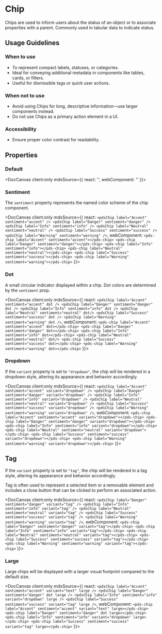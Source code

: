 
# Chip

Chips are used to inform users about the status of an object or to associate properties with a parent. Commonly used in tabular data to indicate status.

## Usage Guidelines

### When to use
- To represent compact labels, statuses, or categories.
- Ideal for conveying additional metadata in components like tables, cards, or filters.
- Useful for dismissible tags or quick user actions.

### When not to use
- Avoid using Chips for long, descriptive information—use larger components instead.
- Do not use Chips as a primary action element in a UI.

### Accessibility
- Ensure proper color contrast for readability.

## Properties

<DocArgsTable componentName="pds-chip" docSource={components} />

### Default

<DocCanvas client:only
  mdxSource={{
    react: '<pdsChip label="Label" />',
    webComponent: '<pds-chip label="Label"></pds-chip>'
}}>
  <pds-chip label="Label"></pds-chip>
</DocCanvas>

### Sentiment

The `sentiment` property represents the named color scheme of the chip component.

<DocCanvas client:only
  mdxSource={{
    react: `
    <pdsChip label="Accent" sentiment="accent" />
    <pdsChip label="Danger" sentiment="danger" />
    <pdsChip label="Info" sentiment="info" />
    <pdsChip label="Neutral" sentiment="neutral" />
    <pdsChip label="Success" sentiment="success" />
    <pdsChip label="Warning" sentiment="warning" />
    `,
    webComponent: `
    <pds-chip label="Accent" sentiment="accent"></pds-chip>
    <pds-chip label="Danger" sentiment="danger"></pds-chip>
    <pds-chip label="Info" sentiment="info"></pds-chip>
    <pds-chip label="Neutral" sentiment="neutral"></pds-chip>
    <pds-chip label="Success" sentiment="success"></pds-chip>
    <pds-chip label="Warning" sentiment="warning"></pds-chip>
    `
}}>
  <pds-chip label="Accent" sentiment="accent"></pds-chip>
  <pds-chip label="Danger" sentiment="danger"></pds-chip>
  <pds-chip label="Info" sentiment="info"></pds-chip>
  <pds-chip label="Neutral" sentiment="neutral"></pds-chip>
  <pds-chip label="Success" sentiment="success"></pds-chip>
  <pds-chip label="Warning" sentiment="warning"></pds-chip>
</DocCanvas>

### Dot

A small circular indicator displayed within a chip. Dot colors are determined by the `sentiment` prop.

<DocCanvas client:only
  mdxSource={{
    react: `
    <pdsChip label="Accent" sentiment="accent" dot />
    <pdsChip label="Danger" sentiment="danger" dot />
    <pdsChip label="Info" sentiment="info" dot />
    <pdsChip label="Neutral" sentiment="neutral" dot/>
    <pdsChip label="Success" sentiment="success" dot />
    <pdsChip label="Warning" sentiment="warning" dot />
    `,
    webComponent: `
    <pds-chip label="Accent" sentiment="accent" dot></pds-chip>
    <pds-chip label="Danger" sentiment="danger" dot></pds-chip>
    <pds-chip label="Info" sentiment="info" dot></pds-chip>
    <pds-chip label="Neutral" sentiment="neutral" dot/>
    <pds-chip label="Success" sentiment="success" dot></pds-chip>
    <pds-chip label="Warning" sentiment="warning" dot></pds-chip>
    `
}}>
  <pds-chip label="Accent" sentiment="accent" dot></pds-chip>
  <pds-chip label="Danger" sentiment="danger" dot></pds-chip>
  <pds-chip label="Info" sentiment="info" dot></pds-chip>
  <pds-chip label="Neutral" sentiment="neutral" dot/>
  <pds-chip label="Success" sentiment="success" dot></pds-chip>
  <pds-chip label="Warning" sentiment="warning" dot></pds-chip>
</DocCanvas>

### Dropdown

If the `variant` property is set to `"dropdown"`, the chip will be rendered in a dropdown style, altering its appearance and behavior accordingly.

<DocCanvas client:only
  mdxSource={{
    react: `
    <pdsChip label="Accent" sentiment="accent" variant="dropdown" />
    <pdsChip label="Danger" sentiment="danger" variant="dropdown" />
    <pdsChip label="Info" sentiment="info" variant="dropdown" />
    <pdsChip label="Neutral" sentiment="neutral" variant="dropdown" />
    <pdsChip label="Success" sentiment="success" variant="dropdown" />
    <pdsChip label="Warning" sentiment="warning" variant="dropdown" />
    `,
    webComponent: `
    <pds-chip label="Accent" sentiment="accent" variant="dropdown"></pds-chip>
    <pds-chip label="Danger" sentiment="danger" variant="dropdown"></pds-chip>
    <pds-chip label="Info" sentiment="info" variant="dropdown"></pds-chip>
    <pds-chip label="Neutral" sentiment="neutral" variant="dropdown"></pds-chip>
    <pds-chip label="Success" sentiment="success" variant="dropdown"></pds-chip>
    <pds-chip label="Warning" sentiment="warning" variant="dropdown"></pds-chip>
    `
}}>
  <pds-chip label="Accent" sentiment="accent" variant="dropdown"></pds-chip>
  <pds-chip label="Danger" sentiment="danger" variant="dropdown"></pds-chip>
  <pds-chip label="Info" sentiment="info" variant="dropdown"></pds-chip>
  <pds-chip label="Neutral" sentiment="neutral" variant="dropdown"></pds-chip>
  <pds-chip label="Success" sentiment="success" variant="dropdown"></pds-chip>
  <pds-chip label="Warning" sentiment="warning" variant="dropdown"></pds-chip>
</DocCanvas>

## Tag

If the `variant` property is set to `"tag"`, the chip will be rendered in a tag style, altering its appearance and behavior accordingly.

Tag is often used to represent a selected item or a removable element and includes a close button that can be clicked to perform an associated action.

<DocCanvas client:only
  mdxSource={{
    react: `
    <pdsChip label="Danger" sentiment="danger" variant="tag" />
    <pdsChip label="Info" sentiment="info" variant="tag" />
    <pdsChip label="Neutral" sentiment="neutral" variant="tag" />
    <pdsChip label="Success" sentiment="success" variant="tag" />
    <pdsChip label="Warning" sentiment="warning" variant="tag" />
    `,
    webComponent: `
    <pds-chip label="Danger" sentiment="danger" variant="tag"></pds-chip>
    <pds-chip label="Info" sentiment="info" variant="tag"></pds-chip>
    <pds-chip label="Neutral" sentiment="neutral" variant="tag"></pds-chip>
    <pds-chip label="Success" sentiment="success" variant="tag"></pds-chip>
    <pds-chip label="Warning" sentiment="warning" variant="tag"></pds-chip>
    `
}}>
  <pds-chip label="Danger" sentiment="danger" variant="tag"></pds-chip>
  <pds-chip label="Info" sentiment="info" variant="tag"></pds-chip>
  <pds-chip label="Neutral" sentiment="neutral" variant="tag"></pds-chip>
  <pds-chip label="Success" sentiment="success" variant="tag"></pds-chip>
  <pds-chip label="Warning" sentiment="warning" variant="tag"></pds-chip>
</DocCanvas>

### Large

Large chips will be displayed with a larger visual footprint compared to the default size.

<DocCanvas client:only
  mdxSource={{
    react: `
    <pdsChip label="Accent" sentiment="accent" variant="text" large />
    <pdsChip label="Danger" sentiment="danger" dot large />
    <pdsChip label="Info" sentiment="info" variant="dropdown" large />
    <pdsChip label="Success" sentiment="success" variant="tag" large />
    `,
    webComponent: `
    <pds-chip label="Accent" sentiment="accent" variant="text" large></pds-chip>
    <pds-chip label="Danger" sentiment="danger" dot large></pds-chip>
    <pds-chip label="Info" sentiment="info" variant="dropdown" large></pds-chip>
    <pds-chip label="Success" sentiment="success" variant="tag" large></pds-chip>
    `
}}>
  <pds-chip label="Accent" sentiment="accent" variant="text" large></pds-chip>
  <pds-chip label="Danger" sentiment="danger" dot large></pds-chip>
  <pds-chip label="Info" sentiment="info" variant="dropdown" large></pds-chip>
  <pds-chip label="Success" sentiment="success" variant="tag" large></pds-chip>
</DocCanvas>

